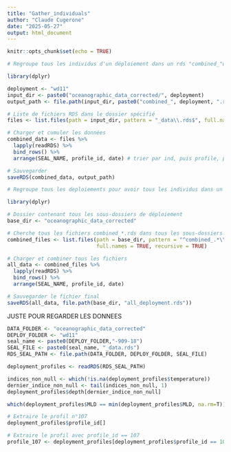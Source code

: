 ```yaml
---
title: "Gather_individuals"
author: "Claude Cugerone"
date: "2025-05-27"
output: html_document
---
```


```r
knitr::opts_chunk$set(echo = TRUE)
```

```r
# Regroupe tous les individus d'un déploiement dans un rds "combined_"wd11".rds"

library(dplyr)

deployment <- "wd11"
input_dir <- paste0("oceanographic_data_corrected/", deployment)
output_path <- file.path(input_dir, paste0("combined_", deployment, ".rds"))

# Liste de fichiers RDS dans le dossier spécifié
files <- list.files(path = input_dir, pattern = "_data\\.rds$", full.names = TRUE)

# Charger et cumuler les données
combined_data <- files %>%
  lapply(readRDS) %>%
  bind_rows() %>%
  arrange(SEAL_NAME, profile_id, date) # trier par ind, puis profile, puis date.

# Sauvegarder
saveRDS(combined_data, output_path)

```

```r
# Regroupe tous les deploiements pour avoir tous les individus dans un rds

library(dplyr)

# Dossier contenant tous les sous-dossiers de déploiement
base_dir <- "oceanographic_data_corrected"

# Cherche tous les fichiers combined_*.rds dans tous les sous-dossiers
combined_files <- list.files(path = base_dir, pattern = "^combined_.*\\.rds$", 
                             full.names = TRUE, recursive = TRUE)

# Charger et combiner tous les fichiers
all_data <- combined_files %>%
  lapply(readRDS) %>%
  bind_rows() %>%
  arrange(SEAL_NAME, profile_id, date)

# Sauvegarder le fichier final
saveRDS(all_data, file.path(base_dir, "all_deployment.rds"))

```

JUSTE POUR REGARDER LES DONNEES
```r
DATA_FOLDER <- "oceanographic_data_corrected"
DEPLOY_FOLDER <- "wd11"
seal_name <- paste0(DEPLOY_FOLDER,"-909-18")
SEAL_FILE <- paste0(seal_name, "_data.rds")
RDS_SEAL_PATH <- file.path(DATA_FOLDER, DEPLOY_FOLDER, SEAL_FILE)

deployment_profiles <- readRDS(RDS_SEAL_PATH)

indices_non_null <- which(!is.na(deployment_profiles$temperature))
dernier_indice_non_null <- tail(indices_non_null, 1)
deployment_profiles$depth[dernier_indice_non_null]

which(deployment_profiles$MLD == min(deployment_profiles$MLD, na.rm=T))

# Extraire le profil n°107
deployment_profiles$profile_id[]

# Extraire le profil avec profile_id == 107
profile_107 <- deployment_profiles[deployment_profiles$profile_id == 107, ]

```


